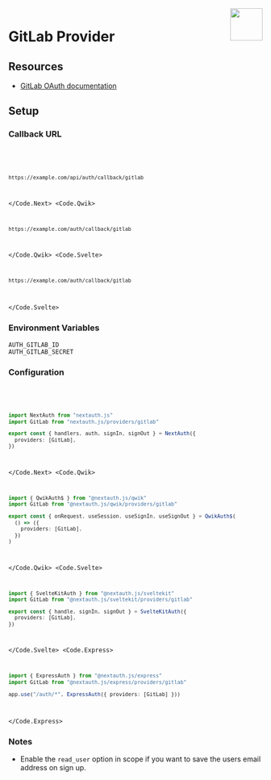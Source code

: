 
<img align="right" src="/img/providers/gitlab.svg" height="64" width="64" />

# GitLab Provider

## Resources

- [GitLab OAuth documentation](https://docs.gitlab.com/ee/api/oauth2.html)

## Setup

### Callback URL

<Code>
  <Code.Next>

```bash
https://example.com/api/auth/callback/gitlab
```

  </Code.Next>
  <Code.Qwik>

```bash
https://example.com/auth/callback/gitlab
```

  </Code.Qwik>
  <Code.Svelte>

```bash
https://example.com/auth/callback/gitlab
```

  </Code.Svelte>
</Code>

### Environment Variables

```
AUTH_GITLAB_ID
AUTH_GITLAB_SECRET
```

### Configuration

<Code>
  <Code.Next>

```ts filename="/auth.ts"
import NextAuth from "nextauth.js"
import GitLab from "nextauth.js/providers/gitlab"

export const { handlers, auth, signIn, signOut } = NextAuth({
  providers: [GitLab],
})
```

  </Code.Next>
  <Code.Qwik>
  
```ts filename="/src/routes/plugin@auth.ts"
import { QwikAuth$ } from "@nextauth.js/qwik"
import GitLab from "@nextauth.js/qwik/providers/gitlab"

export const { onRequest, useSession, useSignIn, useSignOut } = QwikAuth$(
  () => ({
    providers: [GitLab],
  })
)
```

  </Code.Qwik>
  <Code.Svelte>

```ts filename="/src/auth.ts"
import { SvelteKitAuth } from "@nextauth.js/sveltekit"
import GitLab from "@nextauth.js/sveltekit/providers/gitlab"

export const { handle, signIn, signOut } = SvelteKitAuth({
  providers: [GitLab],
})
```

  </Code.Svelte>
  <Code.Express>

```ts filename="/src/app.ts"
import { ExpressAuth } from "@nextauth.js/express"
import GitLab from "@nextauth.js/express/providers/gitlab"

app.use("/auth/*", ExpressAuth({ providers: [GitLab] }))
```

  </Code.Express>
</Code>

### Notes

- Enable the `read_user` option in scope if you want to save the users email address on sign up.
